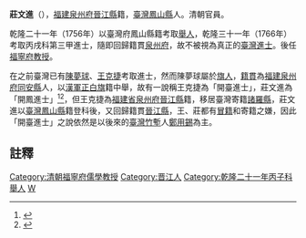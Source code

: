 '''莊文進'''（{{bd|?||?|}}），[[福建|福建]][[泉州府|泉州府]][[晉江縣|晉江縣]]籍，[[臺灣鳳山縣|臺灣鳳山縣]]人。清朝官員。

乾隆二十一年（1756年）以臺灣府鳳山縣籍考取[[舉人|舉人]]，乾隆三十一年（1766年）考取丙戌科第三甲進士，隨即回歸籍貫[[泉州府|泉州府]]，故不被視為真正的[[臺灣|臺灣]][[進士|進士]]。後任[[福寧府|福寧府]][[教授|教授]]。

在之前臺灣已有[[陳夢球|陳夢球]]、[[王克捷|王克捷]]考取進士，然而陳夢球屬於[[旗人|旗人]]，[[籍貫|籍貫]]為[[福建|福建]][[泉州府|泉州府]][[同安縣|同安縣]]人，以[[漢軍八旗|漢軍]][[正白旗|正白旗]]籍中舉，故有一說稱王克捷為「開臺進士」，莊文進為「開鳳進士」<ref>{{cite web | language =  | publisher = 北京市東城區圖書館 | title = 台湾科举史料 | url = http://www.bjdclib.com/dclib/subjectdb/exam/examlow/200912/t20091224_29787.html | author = 王鸿鹏 | date =  | accessdate =  | archive-date = 2015-06-24 | archive-url = https://web.archive.org/web/20150624000034/http://www.bjdclib.com/dclib/subjectdb/exam/examlow/200912/t20091224_29787.html | dead-url = no }}</ref><ref>{{cite web| language =| publisher =| title =台灣發展史·拾 清代台灣的宗教與學術發展| url =http://admin.taiwan.net.tw/e-learn/%E5%8F%B0%E7%81%A3%E7%99%BC%E5%B1%95%E5%8F%B2/chop10-1.htm| author =| date =| accessdate =}}{{dead link|date=2018年1月 |bot=InternetArchiveBot |fix-attempted=yes }}</ref>，但王克捷為[[福建省|福建省]][[泉州府|泉州府]][[晉江縣|晉江縣]]籍，移居臺灣寄籍[[諸羅縣|諸羅縣]]，莊文進以[[臺灣鳳山縣|臺灣鳳山縣]]籍登科後，又回歸籍貫[[晉江縣|晉江縣]]，王、莊都有[[冒籍|冒籍]]和寄籍之嫌，因此「開臺進士」之說依然是以後來的[[臺灣|臺灣]][[竹塹|竹塹]]人[[鄭用錫|鄭用錫]]為主。

==註釋==
{{reflist}}

{{乾隆三十一年丙戌科殿試金榜}}
{{DEFAULTSORT:Zhuang莊}}
[[Category:清朝福寧府儒學教授|Category:清朝福寧府儒學教授]]
[[Category:晋江人|Category:晋江人]]
[[Category:乾隆二十一年丙子科舉人|Category:乾隆二十一年丙子科舉人]]
[[Category:莊姓|W]]